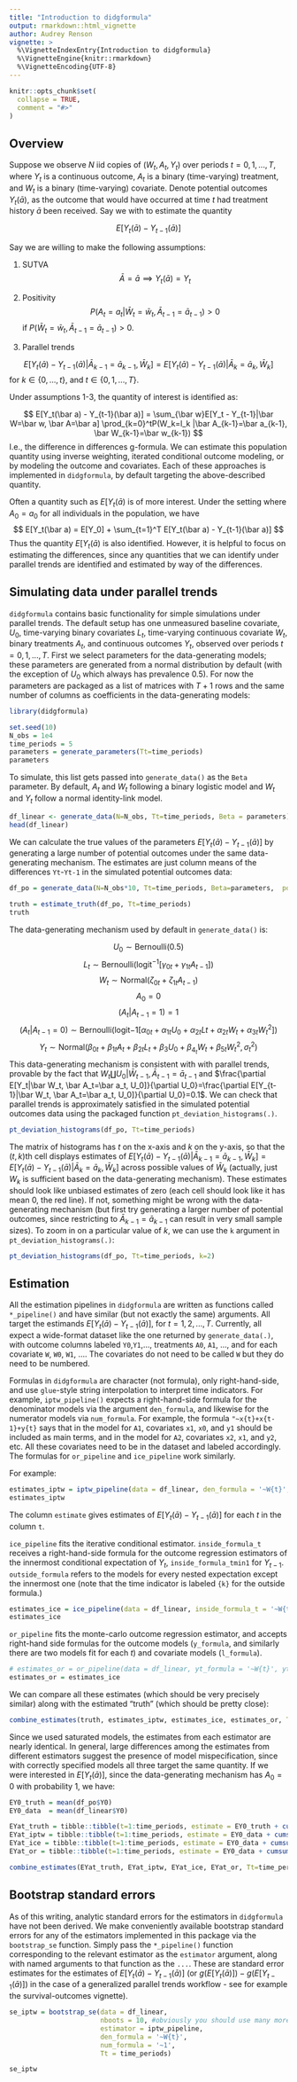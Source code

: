 ```yaml
---
title: "Introduction to didgformula"
output: rmarkdown::html_vignette
author: Audrey Renson
vignette: >
  %\VignetteIndexEntry{Introduction to didgformula}
  %\VignetteEngine{knitr::rmarkdown}
  %\VignetteEncoding{UTF-8}
---
```


```r
knitr::opts_chunk$set(
  collapse = TRUE,
  comment = "#>"
)
```

## Overview

Suppose we observe $N$ iid copies of $(W_t, A_t, Y_t)$ over periods $t=0,1,...,T$, where $Y_t$ is a continuous outcome, $A_t$ is a binary (time-varying) treatment, and $W_t$ is a binary (time-varying) covariate. Denote potential outcomes $Y_t(\bar a)$, as the outcome that would have occurred at time $t$ had treatment history $\bar a$ been received. Say we with to estimate the quantity

$$
E[Y_t(\bar a) - Y_{t-1}(\bar a)]
$$

Say we are willing to make the following assumptions:

1. SUTVA
$$
\bar A = \bar a \implies Y_t(\bar a) = Y_t
$$
2. Positivity
$$
P(A_t=a_t|\bar W_t=\bar w_t, \bar A_{t-1}=\bar a_{t-1}) > 0
$$
if $P(\bar W_t=\bar w_t, \bar A_{t-1}=\bar a_{t-1})>0$.

3. Parallel trends

$$
E[Y_t(\bar a) - Y_{t-1}(\bar a)|\bar A_{k-1}=\bar a_{k-1}, \bar W_k]=E[Y_t(\bar a) - Y_{t-1}(\bar a)|\bar A_k=\bar a_k, \bar W_k]
$$
for $k\in\{0,...,t\}$, and $t \in \{0,1,..., T\}$.

Under assumptions 1-3, the quantity of interest is identified as:

$$
E[Y_t(\bar a) - Y_{t-1}(\bar a)] = \sum_{\bar w}E[Y_t - Y_{t-1}|\bar W=\bar w, \bar A=\bar a] \prod_{k=0}^tP(W_k=l_k |\bar A_{k-1}=\bar a_{k-1}, \bar W_{k-1}=\bar w_{k-1})
$$
I.e., the difference in differences g-formula. We can estimate this population quantity using inverse weighting, iterated conditional outcome modeling, or by modeling the outcome and covariates. Each of these approaches is implemented in `didgformula`, by default targeting the above-described quantity. 

Often a quantity such as $E[Y_t(\bar a)$ is of more interest. Under the setting where $A_0=a_0$ for all individuals in the population, we have
$$
E[Y_t(\bar a) = E[Y_0] + \sum_{t=1}^T E[Y_t(\bar a) - Y_{t-1}(\bar a)]
$$
Thus the quantity $E[Y_t(\bar a)$ is also identified. However, it is helpful to focus on estimating the differences, since any quantities that we can identify under parallel trends are identified and estimated by way of the differences.

## Simulating data under parallel trends 

`didgformula` contains basic functionality for simple simulations under parallel trends.  The default setup has one unmeasured baseline covariate, $U_0$, time-varying binary covariates $L_t$, time-varying continuous covariate $W_t$, binary treatments $A_t$, and continuous outcomes $Y_t$, observed over periods $t=0,1,...,T$. First we select parameters for the data-generating models; these parameters are generated from a normal distribution by default (with the exception of $U_0$ which always has prevalence $0.5$). For now the parameters are packaged as a list of matrices with $T+1$ rows and the same number of columns as coefficients in the data-generating models:


```r
library(didgformula)

set.seed(10)
N_obs = 1e4
time_periods = 5
parameters = generate_parameters(Tt=time_periods)
parameters

```

To simulate, this list gets passed into `generate_data()` as the `Beta` parameter. By default, $A_t$ and $W_t$ following a binary logistic model and $W_t$ and $Y_t$ follow a normal identity-link model.

```r
df_linear <- generate_data(N=N_obs, Tt=time_periods, Beta = parameters)
head(df_linear)
```

We can calculate the true values of the parameters $E[Y_t(\bar a) - Y_{t-1}(\bar a)]$ by generating a large number of potential outcomes under the same data-generating mechanism. The estimates are just column means of the differences `Yt`-`Yt-1` in the simulated potential outcomes data:

```r
df_po = generate_data(N=N_obs*10, Tt=time_periods, Beta=parameters,  potential_outcomes = TRUE)

truth = estimate_truth(df_po, Tt=time_periods)
truth
```

The data-generating mechanism used by default in `generate_data()` is:

$$ U_0 \sim \text{Bernoulli}(0.5) $$
$$ L_t \sim \text{Bernoulli}(\text{logit}^{-1}[\gamma_{0t} + \gamma_{1t}A_{t-1}]) $$
$$ W_t \sim \text{Normal}(\zeta_{0t} + \zeta_{1t}A_{t-1})$$
$$ A_0 = 0$$
$$(A_t | A_{t-1} = 1) = 1$$
$$(A_t | A_{t-1} = 0) \sim \text{Bernoulli}(\text{logit}{-1}[\alpha_{0t} +\alpha_{1t}U_0 + \alpha_{2t}Lt +\alpha_{2t}W_t +\alpha_{3t}W_t^2])$$
$$Y_t \sim \text{Normal}(\beta_{0t} + \beta_{1t}A_t + \beta_{2t}L_t + \beta_3U_0 + \beta_4_tW_t+\beta_{5t}W_t^2, \sigma^2_t)$$
This data-generating mechanism is consistent with with parallel trends, provable by the fact that $W_t \coprod U_0 |\bar W_{t-1}, \bar A_{t-1}=\bar a_{t-1}$ and $\frac{\partial E[Y_t|\bar W_t, \bar A_t=\bar a_t, U_0]}{\partial U_0}=\frac{\partial E[Y_{t-1}|\bar W_t, \bar A_t=\bar a_t, U_0]}{\partial U_0}=0.1$. We can check that parallel trends is approximately satisfied in the simulated potential outcomes data using the packaged function `pt_deviation_histograms(.)`.

```r
pt_deviation_histograms(df_po, Tt=time_periods)

```

The matrix of histograms has $t$ on the x-axis and $k$ on the y-axis, so that the $(t, k)$th cell displays estimates of $E[Y_t(\bar a) - Y_{t-1}(\bar a)|\bar A_{k-1}=\bar a_{k-1}, \bar W_k]=E[Y_t(\bar a) - Y_{t-1}(\bar a)|\bar A_k=\bar a_k, \bar W_k]$ across possible values of $\bar W_k$ (actually, just $W_k$ is sufficient based on the data-generating mechanism). These estimates should look like unbiased estimates of zero (each cell should look like it has mean 0, the red line). If not, something might be wrong with the data-generating mechanism (but first try generating a larger number of potential outcomes, since restricting to $\bar A_{k-1}=\bar a_{k-1}$ can result in very small sample sizes). To zoom in on a particular value of $k$, we can use the `k` argument in `pt_deviation_histograms(.)`:


```r
pt_deviation_histograms(df_po, Tt=time_periods, k=2)

```

## Estimation

All the estimation pipelines in `didgformula` are written as functions called `*_pipeline()` and have similar (but not exactly the same) arguments. All target the estimands $E[Y_t(\bar a) - Y_{t-1}(\bar a)]$, for $t=1,2,...,T$.  Currently, all expect a wide-format dataset like the one returned by `generate_data(.)`, with outcome columns labeled `Y0`,`Y1`,..., treatments `A0`, `A1`, ..., and for each covariate `W`, `W0`, `W1`, .... The covariates do not need to be called `W` but they do need to be numbered. 

Formulas in `didgformula` are character (not formula), only right-hand-side, and use `glue`-style string interpolation to interpret time indicators. For example, `iptw_pipeline()` expects a right-hand-side formula for the denominator models via the argument `den_formula`, and likewise for the numerator models via `num_formula`. For example, the formula `"~x{t}+x{t-1}+y{t}` says that in the model for `A1`, covariates `x1`, `x0`, and `y1` should be included as main terms, and in the model for `A2`, covariates `x2`, `x1`, and `y2`, etc. All these covariates need to be in the dataset and labeled accordingly. The formulas for `or_pipeline` and `ice_pipeline` work similarly.

For example:
```r
estimates_iptw = iptw_pipeline(data = df_linear, den_formula = '~W{t}', num_formula = '~1', Tt=time_periods)
estimates_iptw
```

The column `estimate` gives estimates of $E[Y_t(\bar a) - Y_{t-1}(\bar a)]$ for each $t$ in the column `t`.

`ice_pipeline` fits the iterative conditional estimator. `inside_formula_t` receives a right-hand-side formula for the outcome regression estimators of the innermost conditional expectation of $Y_t$, `inside_formula_tmin1` for $Y_{t-1}$. `outside_formula` refers to the models for every nested expectation except the innermost one (note that the time indicator is labeled `{k}` for the outside formula.)

```r
estimates_ice = ice_pipeline(data = df_linear, inside_formula_t = '~W{t}', inside_formula_tmin1 = '~W{t-1}', outside_formula = '~W{k}', Tt=time_periods)
estimates_ice
```

`or_pipeline` fits the monte-carlo outcome regression estimator, and accepts right-hand side formulas for the outcome models (`y_formula`, and similarly there are two models fit for each $t$) and covariate models (`l_formula`).
```r
# estimates_or = or_pipeline(data = df_linear, yt_formula = '~W{t}', ytmin1_formula = '~W{t}', l_formula = '~1', Tt=time_periods, nreps=N_obs) #usually nreps should be much larger but in this example it appears fine
estimates_or = estimates_ice
```
We can compare all these estimates (which should be very precisely similar) along with the estimated "truth" (which should be pretty close):

```r
combine_estimates(truth, estimates_iptw, estimates_ice, estimates_or, Tt=time_periods)
```

Since we used saturated models, the estimates from each estimator are nearly identical. In general, large differences among the estimates from different estimators suggest the presence of model mispecification, since with correctly specified models all three target the same quantity. If we were interested in $E[Y_t(\bar a)]$, since the data-generating mechanism has $A_0=0$ with probability 1, we have:

```r
EY0_truth = mean(df_po$Y0)
EY0_data  = mean(df_linear$Y0)

EYat_truth = tibble::tibble(t=1:time_periods, estimate = EY0_truth + cumsum(truth$estimate))
EYat_iptw = tibble::tibble(t=1:time_periods, estimate = EY0_data + cumsum(estimates_iptw$estimate))
EYat_ice = tibble::tibble(t=1:time_periods, estimate = EY0_data + cumsum(estimates_ice$estimate))
EYat_or = tibble::tibble(t=1:time_periods, estimate = EY0_data + cumsum(estimates_or$estimate))

combine_estimates(EYat_truth, EYat_iptw, EYat_ice, EYat_or, Tt=time_periods)
```

## Bootstrap standard errors

As of this writing, analytic standard errors for the estimators in `didgformula` have not been derived. We make conveniently available bootstrap standard errors for any of the estimators implemented in this package via the `bootstrap_se` function. Simply pass the `*_pipeline()` function corresponding to the relevant estimator as the `estimator` argument, along with named arguments to that function as the `...`. These are standard error estimates for the estimates of $E[Y_t(\bar a)-Y_{t-1}(\bar a)]$ (or $g(E[Y_t(\bar a)]) - g(E[Y_{t-1}(\bar a)])$ in the case of a generalized parallel trends workflow - see for example the survival-outcomes vignette).

```r

se_iptw = bootstrap_se(data = df_linear, 
                       nboots = 10, #obviously you should use many more than 10
                       estimator = iptw_pipeline,
                       den_formula = '~W{t}',
                       num_formula = '~1',
                       Tt = time_periods)

se_iptw                       

```



